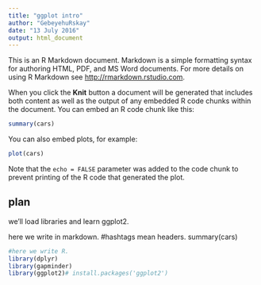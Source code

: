 ```yaml
---
title: "ggplot intro"
author: "GebeyehuRskay"
date: "13 July 2016"
output: html_document
---
```


This is an R Markdown document. Markdown is a simple formatting syntax for authoring HTML, PDF, and MS Word documents. For more details on using R Markdown see <http://rmarkdown.rstudio.com>.

When you click the **Knit** button a document will be generated that includes both content as well as the output of any embedded R code chunks within the document. You can embed an R code chunk like this:

```r
summary(cars)
```

You can also embed plots, for example:

```r
plot(cars)
```

Note that the `echo = FALSE` parameter was added to the code chunk to prevent printing of the R code that generated the plot.

## plan

we'll load libraries and learn ggplot2.

here we write in markdown.
#hashtags mean headers.
summary(cars)
```r
#here we write R.
library(dplyr)
library(gapminder)
library(ggplot2)# install.packages('ggplot2')

```


